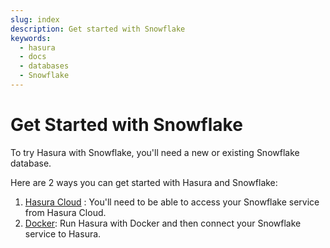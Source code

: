 ```yaml
---
slug: index
description: Get started with Snowflake
keywords:
  - hasura
  - docs
  - databases
  - Snowflake
---
```


# Get Started with Snowflake

To try Hasura with Snowflake, you'll need a new or existing Snowflake database.

Here are 2 ways you can get started with Hasura and Snowflake:

1.  [Hasura Cloud](/databases/snowflake/getting-started/cloud.mdx) : You'll need to be able to access your Snowflake
    service from Hasura Cloud.
2.  [Docker](/databases/snowflake/getting-started/docker.mdx): Run Hasura with Docker and then connect your Snowflake
    service to Hasura.
